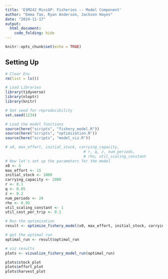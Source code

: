 ```yaml
---
title: 'ESM242 MiniGP: Fisheries -- Model Component'
author: "Emma Tao, Ryan Anderson, Jackson Hayes"
date: "2024-11-17"
output: 
  html_document:
    code_folding: hide
---
```


```r
knitr::opts_chunk$set(echo = TRUE)
```



## Setting Up

```r
# Clear Env
rm(list = ls())

# Load Libraries
library(tidyverse)
library(nloptr)
library(knitr)

# Set seed for reproducibility
set.seed(1234)
```

```r
# Load the model functions
source(here("scripts", "fishery_model.R"))
source(here("scripts", "optimization.R"))
source(here("scripts", "model_viz.R"))

# x0, max_effort, initial_stock, carrying_capacity, 
                                   # r, q, z, num_periods, 
                                   # rho, util_scaling_constant
# Now let's set up the parameters for the model
x0 <- 5
max_effort <- 15
initial_stock <- 1000
carrying_capacity <- 2000
r <- 0.1
q <- 0.05
z <- 0.2
num_periods <- 24
rho <- 0.95
util_scaling_constant <- 1
util_cost_per_trip <- 0.1
```

```r

# Run the optimization
result <- optimize_fishery_model(x0, max_effort, initial_stock, carrying_capacity, r, q, z, num_periods, rho, util_scaling_constant, util_cost_per_trip)

# get the optimal run
optimal_run <- result$optimal_run

# viz results
plots <- vizualize_fishery_model_run(optimal_run)

plots$stock_plot
plots$effort_plot
plots$harvest_plot
```





